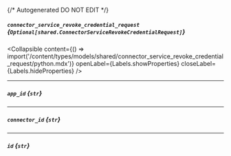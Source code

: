 {/* Autogenerated DO NOT EDIT  */}

##### `connector_service_revoke_credential_request` *{`Optional[shared.ConnectorServiceRevokeCredentialRequest]`}*

<Collapsible content={() => import('/content/types/models/shared/connector_service_revoke_credential_request/python.mdx')} openLabel={Labels.showProperties} closeLabel={Labels.hideProperties} />


---
##### `app_id` *{`str`}*

---
##### `connector_id` *{`str`}*

---
##### `id` *{`str`}*


